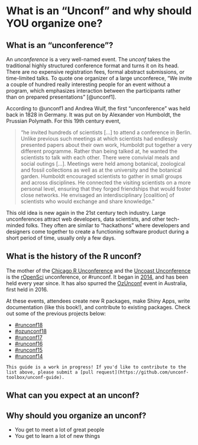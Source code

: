 # What is an "Unconf" and why should YOU organize one? {#wat}

## What is an "unconference"?  {-}

An *unconference* is a very well-named event. The *unconf* takes the traditional highly structured conference format and turns it on its head. There are no expensive registration fees, formal abstract submissions, or time-limited talks. To quote one organizer of a large unconferece, "We invite a couple of hundred really interesting people for an event without a program, which emphasizes interaction between the participants rather than on prepared presentations" [@unconf1].

According to @unconf1 and Andrea Wulf, the first "unconference" was held back in 1828 in Germany. It was put on by Alexander von Humboldt, the Prussian Polymath. For this 19th century event,  

> "he invited hundreds of scientists [...] to attend a conference in Berlin. Unlike previous such meetings at which scientists had endlessly presented papers about their own work, Humboldt put together a very different programme. Rather than being talked at, he wanted the scientists to talk with each other. There were convivial meals and social outings [...]. Meetings were held among botanical, zoological and fossil collections as well as at the university and the botanical garden. Humboldt encouraged scientists to gather in small groups and across disciplines. He connected the visiting scientists on a more personal level, ensuring that they forged friendships that would foster close networks. He envisaged an interdisciplinary [coalition] of scientists who would exchange and share knowledge." 

This old idea is new again in the 21st century tech industry. Large unconferences attract web developers, data scientists, and other tech-minded folks. They often are similar to "hackathons" where developers and designers come together to create a functioning software product during a short period of time, usually only a few days. 

## What is the history of the R unconf? {-}

The mother of the [Chicago R Unconference](https://chirunconf.github.io/) and the [Uncoast Unconference](http://uuconf.rbind.io/) is the [rOpenSci](https://ropensci.org/) unconference, or #runconf. It began in [2014](https://github.com/ropensci/unconf14/wiki), and has been held every year since. It has also spurred the [OzUnconf](https://ozunconf18.ropensci.org/) event in Australia, first held in 2016. 

At these events, attendees create new R packages, make Shiny Apps, write documentation (like this book!), and contribute to existing packages. Check out some of the previous projects below:

- [#runconf18](https://github.com/ropensci/unconf18/issues)
- [#ozunconf18](https://github.com/ropensci/ozunconf18/issues)
- [#runconf17](https://github.com/ropensci/unconf17/issues)
- [#runconf16](https://github.com/ropensci/unconf16/issues)
- [#runconf15](https://github.com/ropensci/unconf15/issues)
- [#runconf14](https://github.com/ropensci/unconf14/issues)

```block
This guide is a work in progress! If you'd like to contribute to the list above, please submit a [pull request](https://github.com/unconf-toolbox/unconf-guide). 
```



## What can you expect at an unconf? {-}

<!--## What are the advantages of an unconf? {-}--> 

## Why should you organize an unconf? {-}

- You get to meet a lot of great people
- You get to learn a lot of new things 
